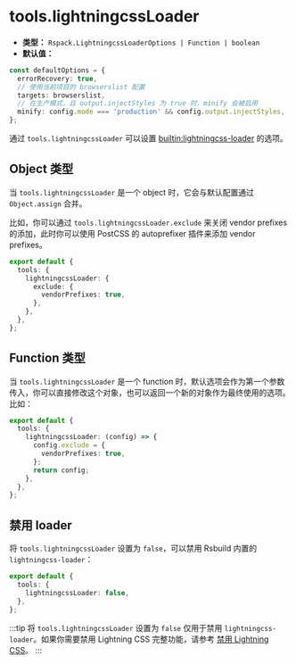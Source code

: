 # tools.lightningcssLoader

- **类型：** `Rspack.LightningcssLoaderOptions | Function | boolean`
- **默认值：**

```ts
const defaultOptions = {
  errorRecovery: true,
  // 使用当前项目的 browserslist 配置
  targets: browserslist,
  // 在生产模式，且 output.injectStyles 为 true 时，minify 会被启用
  minify: config.mode === 'production' && config.output.injectStyles,
};
```

通过 `tools.lightningcssLoader` 可以设置 [builtin:lightningcss-loader](https://rspack.rs/zh/guide/features/builtin-lightningcss-loader) 的选项。

## Object 类型

当 `tools.lightningcssLoader` 是一个 object 时，它会与默认配置通过 `Object.assign` 合并。

比如，你可以通过 `tools.lightningcssLoader.exclude` 来关闭 vendor prefixes 的添加，此时你可以使用 PostCSS 的 autoprefixer 插件来添加 vendor prefixes。

```ts title="rsbuild.config.ts"
export default {
  tools: {
    lightningcssLoader: {
      exclude: {
        vendorPrefixes: true,
      },
    },
  },
};
```

## Function 类型

当 `tools.lightningcssLoader` 是一个 function 时，默认选项会作为第一个参数传入，你可以直接修改这个对象，也可以返回一个新的对象作为最终使用的选项。比如：

```ts title="rsbuild.config.ts"
export default {
  tools: {
    lightningcssLoader: (config) => {
      config.exclude = {
        vendorPrefixes: true,
      };
      return config;
    },
  },
};
```

## 禁用 loader

将 `tools.lightningcssLoader` 设置为 `false`，可以禁用 Rsbuild 内置的 `lightningcss-loader`：

```ts title="rsbuild.config.ts"
export default {
  tools: {
    lightningcssLoader: false,
  },
};
```

:::tip
将 `tools.lightningcssLoader` 设置为 `false` 仅用于禁用 `lightningcss-loader`。如果你需要禁用 Lightning CSS 完整功能，请参考 [禁用 Lightning CSS](/guide/styling/css-usage#禁用-lightning-css)。
:::
